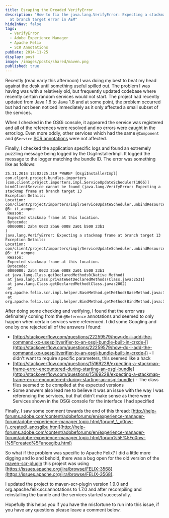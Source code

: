 ```yaml
---
title: Escaping the Dreaded VerifyError
description: "How to fix the java.lang.VerifyError: Expecting a stackmap frame
  at branch target error in AEM"
hideInNav: false
tags:
  - VerifyError
  - Adobe Experience Manager
  - Apache Felix
  - SCR Annotations
pubDate: 2014-11-25
display: post
image: /images/posts/shared/maven.png
published: true
---
```


Recently (read early this afternoon) I was doing my best to beat my head against the desk until something useful spilled out. The problem I was having was with a relatively old, but frequently updated codebase where recently certain random services would not start. The project had recently updated from Java 1.6 to Java 1.8 and at some point, the problem occurred but had not been noticed immediately as it only affected a small subset of the services. 

When I checked in the OSGi console, it appeared the service was registered and all of the references were resolved and no errors were caught in the error.log. Even more oddly, other services which had the same `@Component` and `@Service` [SCR annotations](http://felix.apache.org/documentation/subprojects/apache-felix-maven-scr-plugin/scr-annotations.html) were not affected. 

Finally, I checked the application specific logs and found an extremely puzzling message being logged by the OsgiInstallerImpl. It logged the message to the logger matching the bundle ID. The error was something like as follows:

```
25.11.2014 13:02:25.319 *WARN* [OsgiInstallerImpl] com.client.project.bundles.importers [com.client.project.importers.impl.ServiceUpdateScheduler(1866)] bindClientService cannot be found (java.lang.VerifyError: Expecting a stackmap frame at branch target 13
Exception Details:
Location:
com/client/project/importers/impl/ServiceUpdateScheduler.unbindResourceResolverFactory(Lorg/apache/sling/api/resource/ResourceResolverFactory;)V @5: if_acmpne
 Reason:
 Expected stackmap frame at this location.
 Bytecode:
 0000000: 2ab4 0023 2ba6 0008 2a01 b500 23b1 
)
java.lang.VerifyError: Expecting a stackmap frame at branch target 13
Exception Details:
Location:
com/client/project/importers/impl/ServiceUpdateScheduler.unbindResourceResolverFactory(Lorg/apache/sling/api/resource/ResourceResolverFactory;)V @5: if_acmpne
 Reason:
 Expected stackmap frame at this location.
 Bytecode:
 0000000: 2ab4 0023 2ba6 0008 2a01 b500 23b1
at java.lang.Class.getDeclaredMethods0(Native Method)
 at java.lang.Class.privateGetDeclaredMethods(Class.java:2531)
 at java.lang.Class.getDeclaredMethod(Class.java:2002)
 at org.apache.felix.scr.impl.helper.BaseMethod.getMethod(BaseMethod.java:325)
 at org.apache.felix.scr.impl.helper.BindMethod.getMethod(BindMethod.java:37)
```

After doing some checking and verifying, I found that the error was definaltely coming from the `@Reference` annotations and seemed to only happen when certain services were referenced. I did some Googling and one by one rejected all of the answers I found:

* [http://stackoverflow.com/questions/22259579/how-do-i-add-the-command-xx-usesplitverifier-to-an-osgi-bundle-built-in-crxde-l](http://stackoverflow.com/questions/22259579/how-do-i-add-the-command-xx-usesplitverifier-to-an-osgi-bundle-built-in-crxde-l) \- I didn't want to require specific parameters, this seemed like a hack
* [http://stackoverflow.com/questions/15169228/expecting-a-stackmap-frame-error-encountered-during-starting-an-osgi-bundle](http://stackoverflow.com/questions/15169228/expecting-a-stackmap-frame-error-encountered-during-starting-an-osgi-bundle) \- The class files seemed to be compiled at the expected versions
* Some answers also lead me to believe it was an issue with the way I was referencing the services, but that didn't make sense as there were Services shown in the OSGi console for the interface I had specified

Finally, I saw some comment towards the end of this thread: [http://help-forums.adobe.com/content/adobeforums/en/experience-manager-forum/adobe-experience-manager.topic.html/forum\_\_o0nw-i\_created\_anosgibu.html](http://help-forums.adobe.com/content/adobeforums/en/experience-manager-forum/adobe-experience-manager.topic.html/forum%5F%5Fo0nw-i%5Fcreated%5Fanosgibu.html)

So what if the problem was specific to Apache Felix? I did a little more digging and lo and behold, there was a bug open for the old version of the [maven-scr-plugin](http://felix.apache.org/documentation/subprojects/apache-felix-maven-scr-plugin.html) this project was using [https://issues.apache.org/jira/browse/FELIX-3568](https://issues.apache.org/jira/browse/FELIX-3568).

I updated the project to maven-scr-plugin version 1.9.0 and org.apache.felix.scr.annotations to 1.7.0 and after recompiling and reinstalling the bundle and the services started successfully.

Hopefully this helps you if you have the misfortune to run into this issue, if you have any questions please leave a comment below.
